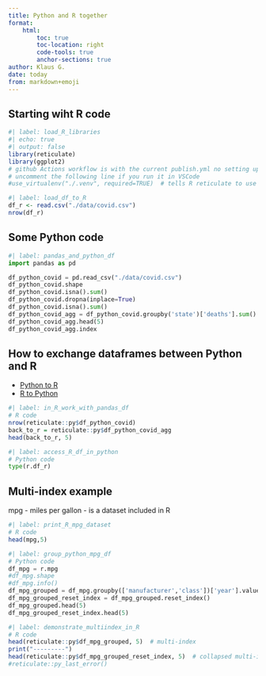 ```yaml
---
title: Python and R together
format: 
    html:
        toc: true
        toc-location: right
        code-tools: true
        anchor-sections: true
author: Klaus G.
date: today
from: markdown+emoji
---
```


## Starting wiht R code
```r
#| label: load_R_libraries
#| echo: true
#| output: false
library(reticulate)
library(ggplot2)
# github Actions workflow is with the current publish.yml no setting up a venv
# uncomment the following line if you run it in VSCode
#use_virtualenv("./.venv", required=TRUE)  # tells R reticulate to use this Python virtual envivonment
```

```r
#| label: load_df_to_R
df_r <- read.csv("./data/covid.csv")
nrow(df_r)
```

## Some Python code
```python
#| label: pandas_and_python_df
import pandas as pd

df_python_covid = pd.read_csv("./data/covid.csv")
df_python_covid.shape
df_python_covid.isna().sum()
df_python_covid.dropna(inplace=True)
df_python_covid.isna().sum()
df_python_covid_agg = df_python_covid.groupby('state')['deaths'].sum()
df_python_covid_agg.head(5)
df_python_covid_agg.index
```

## How to exchange dataframes between Python and R

* [Python to R](https://stackoverflow.com/questions/74081417/how-to-visualize-a-pandas-dataframe-in-r-chunk-quarto)
* [R to Python](https://www.r-bloggers.com/2023/01/combining-r-and-python-with-reticulate-and-quarto/)

```r
#| label: in_R_work_with_pandas_df
# R code
nrow(reticulate::py$df_python_covid)
back_to_r = reticulate::py$df_python_covid_agg
head(back_to_r, 5)
```

```python
#| label: access_R_df_in_python
# Python code
type(r.df_r)
```

## Multi-index example
mpg - miles per gallon - is a dataset included in R 
```r
#| label: print_R_mpg_dataset
# R code
head(mpg,5)
```

```python
#| label: group_python_mpg_df
# Python code
df_mpg = r.mpg
#df_mpg.shape
#df_mpg.info()
df_mpg_grouped = df_mpg.groupby(['manufacturer','class'])['year'].value_counts()
df_mpg_grouped_reset_index = df_mpg_grouped.reset_index()
df_mpg_grouped.head(5)
df_mpg_grouped_reset_index.head(5)
```

```r
#| label: demonstrate_multiindex_in_R
# R code
head(reticulate::py$df_mpg_grouped, 5)  # multi-index
print("---------")
head(reticulate::py$df_mpg_grouped_reset_index, 5)  # collapsed multi-index
#reticulate::py_last_error()
```